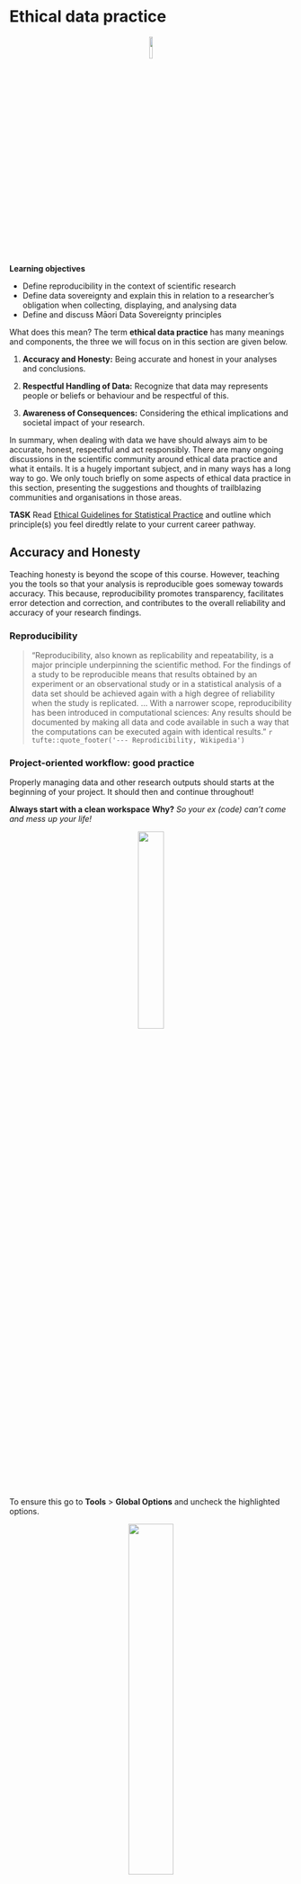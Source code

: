 # Ethical data practice

<div class="alert alert-success" role="alert">
<center>![](https://github.com/BIOSCI220/hoiho/blob/main/hoiho_hex.png?raw=true){width=10%}</center>

<strong>Learning objectives</strong> 

<ul>
<li> Define reproducibility in the context of scientific research </li>
<li> Define data sovereignty and explain this in relation to a researcher's obligation when collecting, displaying, and analysing data</li>
<li> Define and discuss Māori Data Sovereignty principles</li>
</ul>
</div>


What does this mean? The term **ethical data practice** has many meanings and components, the three we will focus on in this section are given below.

 1.  **Accuracy and Honesty:** Being accurate and honest in your analyses and conclusions.

 2.  **Respectful Handling of Data:** Recognize that data may represents people or beliefs or behaviour and be respectful of this.

 3.  **Awareness of Consequences:** Considering the ethical implications and societal impact of your research.


In summary, when dealing with data we have should always aim to be accurate, honest, respectful and act responsibly. There are many ongoing discussions in the scientific community around ethical data practice and what it entails. It is a hugely important subject, and in many ways has a long way to go. We only touch briefly on some aspects of ethical data practice in this section, presenting the suggestions and thoughts of trailblazing communities and organisations in those areas.  

<div class="alert alert-warning">
  <strong>TASK</strong> Read [Ethical Guidelines for Statistical Practice](https://www.amstat.org/your-career/ethical-guidelines-for-statistical-practice) and outline which principle(s) you feel diredtly relate to your current career pathway.
</div>




## Accuracy and Honesty

Teaching honesty is beyond the scope of this course. However, teaching you the tools so that your analysis is reproducible goes someway towards accuracy. This because, reproducibility promotes transparency, facilitates error detection and correction, and contributes to the overall reliability and accuracy of your research findings.

### Reproducibility

> "Reproducibility, also known as replicability and repeatability, is a major principle underpinning the scientific method. For the findings of a study to be reproducible means that results obtained by an experiment or an observational study or in a statistical analysis of a data set should be achieved again with a high degree of reliability when the study is replicated. ... With a narrower scope, reproducibility has been introduced in computational sciences: Any results should be documented by making all data and code available in such a way that the computations can be executed again with identical results." `r tufte::quote_footer('--- Reprodicibility, Wikipedia')`


### Project-oriented workflow: good practice

Properly managing data and other research outputs should starts at the beginning of your project. It should then and continue throughout!


**Always start with a clean workspace** **Why?** *So your ex (code) can't come and mess up your life!*

<p align="center">![](https://memegenerator.net/img/instances/57296391/when-your-ex-texts-you-after-months-hey-whats-up-not-today-satan-not-today.jpg){width="30%"}</p>


To ensure this go to **Tools** > **Global Options** and uncheck the highlighted options.

<p align="center">![](https://miro.medium.com/max/2784/1*dUNl71Jic2zYhYS2hxOBZA.png){width="40%"}</p>

**Why?** Because, this is not reproducible, does **NOT** create a fresh `R` process, makes your script vulnerable, and it **will** come back to bite you.

<div class="alert alert-warning">
  <strong>TASK</strong> Below are two quotes from [Jenny Bryan, a `R` wizard](https://jennybryan.org/about/) which referecne two snippets of `R` code. Find out what each snippet does and why Jenny is so against them.

> If the first line of your R script is
> `setwd("C:\Users\jenny\path\that\only\I\have")`
> I will come into your office and SET YOUR COMPUTER ON FIRE 🔥.
> If the first line of your R script is
> `rm(list = ls())`
> I will come into your office and SET YOUR COMPUTER ON FIRE 🔥. `r tufte::quote_footer('--- Jenny Bryan, Tidyverse blog, workflow vs script')`

</div>


A project-oriented workflow in `R` refers to a structured approach to organizing and managing your code, data, and analyses. This helps improve reproducibility and the overall efficiency of your work. Within this it is essential essential to write code that is easy to understand, maintain, and share. To do so, coding best practice is to follow the **5 Cs** by being

1. **Clear**
   - *Code Clarity:* Write code that is easy to read and understand. Use meaningful variable and function names that convey the purpose of the code. Avoid overly complex or ambiguous expressions.
   - *Comments:* Include comments to explain the purpose of your code, especially for complex or non-intuitive sections. Comments should add value without stating the obvious.

2. **Concise:**
   - *Avoid Redundancy:* Write code in a way that avoids unnecessary repetition. Reuse functions and use loops or vectorized operations when appropriate to reduce the length of your code.
   - *Simplify Expressions:* Simplify complex expressions and equations to improve readability. Break down complex tasks into smaller, manageable steps.

3. **Consistent:**
   - *Coding Style:* Adhere to a consistent coding style throughout your project. Consistency in indentation, spacing, and naming conventions makes the code visually coherent.
   - *Function Naming:* Keep naming conventions consistent. If you use camelCase for variable names, continue to use it consistently across your codebase.

4. **Correct:**
   - *Error Handling:* Implement proper error handling to ensure that your code gracefully handles unexpected situations. Check for potential issues, and provide informative error messages.
   - *Testing:* Test your code to ensure it produces the correct output. Use tools like unit tests (e.g., with `testthat`) to verify that your functions work as intended.

5. **Conformant:**
   - *Follow Best Practices:* Adhere to best practices and coding standards in the R community. For example, follow the tidyverse style guide or the Google R Style Guide.
   - *Package Guidelines:* If you're creating an R package, conform to package development guidelines. Use the `usethis` package to help set up your package structure in a conformant way.


There are many other good practice tips when it comes to coding these include ensuring your code is modular, implementing unit testing, automating workflows and implementing version control. These topics, however are beyond the scope of this course (take [BIOSCI738](https://courseoutline.auckland.ac.nz/dco/course/BIOSCI/738/1243) if you'd like to learn more about them).





## Respectful Handling of Data

### Data sovereignty

[''**Data sovereignty** is the idea that data are subject to the laws and governance structures within the nation it is collected''](https://en.wikipedia.org/wiki/Data_sovereignty)

> "For Indigenous peoples, historical encounters with statistics have been fraught, and none more so than when involving official data produced as part of colonial attempts at statecraft." `r tufte::quote_footer('--- Lovett, R., Lee, V., Kukutai, T., Cormack, D., Rainie, S.C. and Walker, J., 2019. Good data practices for Indigenous data sovereignty and governance. Good data, pp.26-36.')`

Data sovereignty emphasizes the importance of understanding and adhering to the legal and ethical considerations associated with data collection, storage, and analysis in different jurisdictions. Researchers must navigate these complexities while upholding the highest standards of integrity and respect for individuals' privacy and rights.

### Māori Data Sovereignty principles
 
 > "Māori Data Sovereignty has emerged as a critical policy issue as Aotearoa
New Zealand develops world-leading linked administrative data resources." `r tufte::quote_footer('--- Andrew Sporle, Maui Hudson, Kiri West. Chapter 5, Indigenous Data Sovereignty and Policy')`


> “Māori data refers to data produced by Māori or that is about Māori and the environments we have relationships with."  `r tufte::quote_footer('--- Te Mana Raraunga Charter')`


> Data is a “potential taonga, something precious that needs to be maintained, in relation to its utility” `r tufte::quote_footer('--- Dr W. Edwards, TMR website')`


[Te Tiriti o Waitangi/Treaty of Waitangi](https://nzhistory.govt.nz/politics/treaty/read-the-Treaty/differences-between-the-texts) obliges the Government to actively protect [taonga](https://maoridictionary.co.nz/search?keywords=taonga), consult with Māori in respect of taonga, give effect to the principle of partnership and recognize Māori rangatiratanga over taonga. Factors that relate to how communities might recognize the taonga nature of any dataset include

 + **provenance** of the data: does the dataset come from a significant Māori source?
 + **opportunity** for the data: could the dataset support Māori aspirations for their people or their whenua (land)?
 + **utility** of the data: does the dataset have multiple uses?

**Māori Data Sovereignty principles** inform the recognition of Māori rights and interests in data, and promote the ethical use of data to enhance Māori wellbeing.

<p align="center">[![](https://images.squarespace-cdn.com/content/58e9b10f9de4bb8d1fb5ebbc/1493722836783-JKE7O92ZBD7F2VMNOV59/TeManaRaraunga_wide_logo+6-1-fw.png?content-type=image%2Fpng)](https://www.temanararaunga.maori.nz/)</p>

The [**Te Mana o te Raraunga Model**](https://www.temanararaunga.maori.nz/) was developed to align Māori concepts with data rights and interests, and guide agencies in the appropriate use of Māori data. Below are the guiding principles outlined by [**Te Mana o te Raraunga Model**](https://www.temanararaunga.maori.nz/) in th e [Principles of Māori Data Sovereignty](https://cdn.auckland.ac.nz/assets/psych/about/our-research/documents/TMR%2BM%C4%81ori%2BData%2BSovereignty%2BPrinciples%2BOct%2B2018.pdf).

+ **Rangatiratanga** (*authority*)

    + Māori have an inherent right to exercise control over Māori data and Māori data ecosystems. This right includes, but is not limited to, the creation, collection, access, analysis, interpretation, management, security, dissemination, use and reuse of Māori data.
    + Decisions about the physical and virtual storage of Māori data shall enhance control for current and future generations. Whenever possible, Māori data shall be stored in Aotearoa New Zealand.
    + Māori have the right to data that is relevant and empowers sustainable self-determination and effective self-governance
  
+ **Whakapapa** (*relationships*)

    + All data has a whakapapa (genealogy). Accurate metadata should, at minimum, provide information about the provenance of the data, the purpose(s) for its collection, the context of its collection, and the parties involved.
    + The ability to disaggregate Māori data increases its relevance for Māori communities and iwi. Māori data shall be collected and coded using categories that prioritise Māori needs and aspirations.
    +  Current decision-making over data can have long-term consequences, good and bad, for future generations of Māori. A key goal of Māori data governance should be to protect against future harm.
   
+ **Whanaungatanga** (*obligations*)

    + Individuals’ rights (including privacy rights), risks and benefits in relation to data need to be balanced with those of the groups of which they are a part. In some contexts, collective Māori rights will prevail over those of individuals.
    + Individuals and organisations responsible for the creation, collection, analysis, management, access, security or dissemination of Māori data are accountable to the communities, groups and individuals from whom the data derive
   
+ **Kotahitanga** (*collective benefit*)

    + Data ecosystems shall be designed and function in ways that enable Māori to derive individual and collective benefit.
    + Build capacity. Māori Data Sovereignty requires the development of a Māori workforce to enable the creation, collection, management, security, governance and application of data.
    + Connections between Māori and other Indigenous peoples shall be supported to enable the sharing of strategies, resources and ideas in relation to data, and the attainment of common goals.
   
+ **Manaakitanga** (*reciprocity*)

    + The collection, use and interpretation of data shall uphold the dignity of Māori communities, groups and individuals. Data analysis that stigmatises or blames Māori can result in collective and individual harm and should be actively avoided.
    + Free, prior and informed consent shall underpin the collection and use of all data from or about Māori. Less defined types of consent shall be balanced by stronger governance arrangements.
  
+ **Kaitiakitanga** (*guardianship*)

    + Māori data shall be stored and transferred in such a way that it enables and reinforces the capacity of Māori to exercise kaitiakitanga over Māori data.
    + Ethics. Tikanga, kawa (protocols) and mātauranga (knowledge) shall underpin the protection, access and use of Māori data.
    + Māori shall decide which Māori data shall be controlled (tapu) or open (noa) access.


## Awareness of Consequences

<div class="alert alert-warning">
  <strong>TASK</strong> Watch this lecture [Algorithmic fairness: Examples from predictive models for criminal justice](https://www.youtube.com/watch?v=dFfA7VtrAYI) and summarise the key points made.

</div>

<div class="alert alert-info" role="alert">
![](https://github.com/BIOSCI220/hoiho/blob/main/hoiho_hex.png?raw=true){width=10%} 

<strong>Other resources: optional but recommended</strong>

<ul>
<li>[Indigenous Data Sovereignty and Policy](https://library.oapen.org/handle/20.500.12657/42782) </li>
<li>[Good data practices for Indigenous data sovereignty and governance.](https://researchcommons.waikato.ac.nz/bitstream/handle/10289/12919/data%20practices.pdf?sequence=5&isAllowed=y)</li>
<li>[Why data sovereignty matters](https://www.onenet.co.nz/our-resources/why-data-sovereignty-matters/)</li>
<li>[Principles of Māori Data Sovereignty](https://cdn.auckland.ac.nz/assets/psych/about/our-research/documents/TMR%2BM%C4%81ori%2BData%2BSovereignty%2BPrinciples%2BOct%2B2018.pdf)</li>
</ul>
</div>
